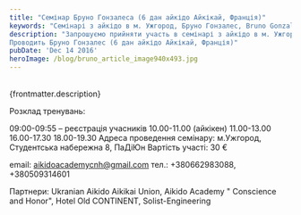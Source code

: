 ```yaml
---
title: "Cемінар Бруно Гонзалеса (6 дан айкідо Айкікай, Франція)"
keywords: "Cемінарі з айкідо в м. Ужгород, Бруно Гонзалес, Bruno Gonzalez"
description: "Запрошуємо прийняти участь в семінарі з айкідо в м. Ужгород. 
Проводить Бруно Гонзалес (6 дан айкідо Айкікай, Франція)"
pubDate: 'Dec 14 2016'
heroImage: /blog/bruno_article_image940x493.jpg
---
```

<br/>
{frontmatter.description}
<br/>

Розклад тренувань:

09:00-09:55 – реєстрація учасників
10.00-11.00 (айкікен) 
11.00-13.00 
16.00-17.30 
18.00-19.30
Адреса проведення семінару:
м.Ужгород, Студентська набережна 8, ПаДіЮн
Вартість участі: 30 €

email: aikidoacademycnh@gmail.com
тел.: +380662983088, +380509314601

Партнери: Ukranian Aikido Aikikai Union, Aikido Academy " Conscience and Honor", Hotel Old CONTINENT, Solist-Engineering